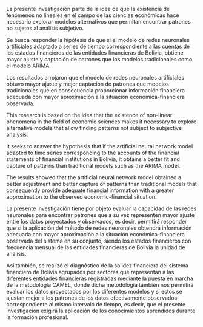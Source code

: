 
<!-- RESUMEN -->
\newpage
\section*{Resumen}
\phantomsection\addcontentsline{toc}{frontms}{Resumen}

La presente investigación parte de la idea de que la existencia de fenómenos no lineales en el campo de las ciencias económicas hace necesario explorar modelos alternativos que permitan encontrar patrones no sujetos al análisis subjetivo.

Se busca responder la hipótesis de que si el modelo de redes neuronales artificiales adaptado a series de tiempo correspondiente a las cuentas de los estados financieros de las entidades financieras de Bolivia, obtiene mayor ajuste y captación de patrones que los modelos tradicionales como el modelo ARIMA.

Los resultados arrojaron que el modelo de redes neuronales artificiales obtuvo mayor ajuste y mejor captación de patrones que modelos tradicionales que en consecuencia proporcionar información financiera adecuada con mayor aproximación a la situación económica-financiera observada.


<!-- ABSTRACT -->
\newpage
\section*{Abstract}
\phantomsection\addcontentsline{toc}{frontms}{Abstract}

This research is based on the idea that the existence of non-linear phenomena in the field of economic sciences makes it necessary to explore alternative models that allow finding patterns not subject to subjective analysis.

It seeks to answer the hypothesis that if the artificial neural network model adapted to time series corresponding to the accounts of the financial statements of financial institutions in Bolivia, it obtains a better fit and capture of patterns than traditional models such as the ARIMA model.

The results showed that the artificial neural network model obtained a better adjustment and better capture of patterns than traditional models that consequently provide adequate financial information with a greater approximation to the observed economic-financial situation.

<!-- AGRADECIMIENTOS -->

<!-- DEDICATORIA -->


<!-- INTRODUCCION -->

\newpage
\section*{Introducción}
\phantomsection\addcontentsline{toc}{frontms}{Introducción}

La presente investigación tiene por objeto evaluar la capacidad de las redes neuronales para encontrar patrones que a su vez representen mayor ajuste entre los datos proyectados y observados, es decir, permitirá responder que si la aplicación del método de redes neuronales obtendrá información adecuada con mayor aproximación a la situación económica-financiera observada del sistema en su conjunto, siendo los estados financieros con frecuencia mensual de las entidades financieras de Bolivia la unidad de análisis.

Así también, se realizó el diagnóstico de la solidez financiera del sistema financiero de Bolivia agrupados por sectores que representan a las diferentes entidades financieras registradas mediante la puesta en marcha de la metodología CAMEL, donde dicha metodología también nos permitirá evaluar los datos proyectados por los diferentes modelos y si estos se ajustan mejor a los patrones de los datos efectivamente observados correspondiente al mismo intervalo de tiempo, es decir, que el presente investigación exigirá la aplicación de los conocimientos aprendidos durante la formación profesional.

